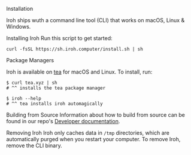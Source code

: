 

Installation

Iroh ships wuth a command line tool (CLI) that works on macOS, Linux & Windows.

Installing Iroh
Run this script to get started:
```
curl -fsSL https://sh.iroh.computer/install.sh | sh
```

Package Managers

Iroh is available on [tea](https://tea.xyz/) for macOS and Linux. To install, run:

```
$ curl tea.xyz | sh
# ^^ installs the tea package manager

$ iroh --help
# ^^ tea installs iroh automagically
```

Building from Source
Information about how to build from source can be found in our repo's [Developer documentation](https://github.com/n0-computer/iroh).

Removing Iroh
Iroh only caches data in `/tmp` directories, which are automatically purged when you restart your computer. To remove Iroh, remove the CLI binary.
